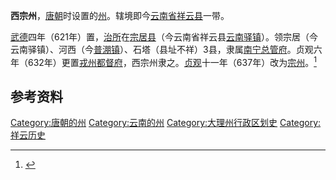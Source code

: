 '''西宗州'''，[[唐朝|唐朝]]时设置的[[州|州]]。辖境即今[[云南省|云南省]][[祥云县|祥云县]]一带。

[[武德|武德]]四年（621年）置，[[治所|治所]]在[[宗居县|宗居县]]（今云南省祥云县[[云南驿镇|云南驿镇]]）。领宗居（今云南驿镇）、河西（今[[普淜镇|普淜镇]]）、石塔（县址不祥）3县，隶属[[南宁总管府|南宁总管府]]。贞观六年（632年）更置[[戎州都督府|戎州都督府]]，西宗州隶之。[[貞觀_(唐朝)|贞观]]十一年（637年）改为[[宗州_(唐朝)|宗州]]。<ref>{{Cite book|title=祥云县志|last=祥云县志编纂委员会|publisher=中华书局|year=1996|isbn=7-101-01548-4|location=北京|pages=46}}</ref>

== 参考资料 ==
<references />{{唐朝行政区划小作品}}
[[Category:唐朝的州|Category:唐朝的州]]
[[Category:云南的州|Category:云南的州]]
[[Category:大理州行政区划史|Category:大理州行政区划史]]
[[Category:祥云历史|Category:祥云历史]]